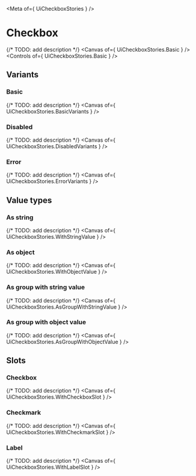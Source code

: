 
<Meta of={ UiCheckboxStories } />

# Checkbox
{/* TODO: add description */}
<Canvas of={ UiCheckboxStories.Basic } />
<Controls of={ UiCheckboxStories.Basic } />

## Variants
### Basic
{/* TODO: add description */}
<Canvas of={ UiCheckboxStories.BasicVariants } />

### Disabled
{/* TODO: add description */}
<Canvas of={ UiCheckboxStories.DisabledVariants } />

### Error
{/* TODO: add description */}
<Canvas of={ UiCheckboxStories.ErrorVariants } />

## Value types
### As string
{/* TODO: add description */}
<Canvas of={ UiCheckboxStories.WithStringValue } />

### As object
{/* TODO: add description */}
<Canvas of={ UiCheckboxStories.WithObjectValue } />

### As group with string value
{/* TODO: add description */}
<Canvas of={ UiCheckboxStories.AsGroupWithStringValue } />

### As group with object value
{/* TODO: add description */}
<Canvas of={ UiCheckboxStories.AsGroupWithObjectValue } />

## Slots
### Checkbox
{/* TODO: add description */}
<Canvas of={ UiCheckboxStories.WithCheckboxSlot } />

### Checkmark
{/* TODO: add description */}
<Canvas of={ UiCheckboxStories.WithCheckmarkSlot } />

### Label
{/* TODO: add description */}
<Canvas of={ UiCheckboxStories.WithLabelSlot } />
